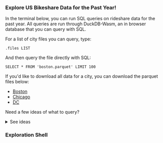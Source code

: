 
<div className="w-2/3 m-auto mt-16"> 

### Explore US Bikeshare Data for the Past Year! 

In the <Link href="#shellHeader">terminal</Link> below, you can run SQL queries on rideshare data for the past year. All queries are run through <Link target="_blank" href="https://duckdb.org/2021/10/29/duckdb-wasm">DuckDB-Wasm</Link>, an in browser database that you can query with SQL.


For a list of city files you can query, type:

`.files LIST` 

And then query the file directly with SQL:

```
SELECT * FROM 'boston.parquet' LIMIT 100
```

If you'd like to download all data for a city, you can download the parquet files below:
- [Boston](/boston_recent_year.parquet)
- [Chicago](/chicago_recent_year.parquet)
- [DC](/dc_recent_year.parquet)

Need a few ideas of what to query?

<details className="hover:cursor-pointer">
  <summary>See ideas</summary>
  ### Where do people from my local station go and how long do they travel? 
    - Replace Dana Park with your local station name
  ```
    SELECT
        start_station_name,
        end_station_name,
        COUNT(*) as trips,
        ROUND(AVG(DATEDIFF('second', start_time, end_time)) / 60) as avg_duration_minutes,
        ROUND(MEDIAN(DATEDIFF('second', start_time, end_time)) / 60 ) as median_duration_minutes
    FROM 
        'boston.parquet'
    WHERE
        start_station_name = 'Dana Park'
    GROUP BY
        start_station_name,
        end_station_name
    ORDER BY 
        trips DESC;
  ```

  ### What's the median trip time at different hours of the day?

  ```
    SELECT
        EXTRACT(HOUR FROM start_time) AS hour,
        COUNT(*) AS trips,
        MEDIAN(DATEDIFF('minute', start_time, end_time)) AS median_trip_duration
    FROM
        'boston.parquet'
    GROUP BY
        hour
    ORDER BY
        hour;
  ```
</details>

### Exploration Shell 
<div id="shellHeader" className="max-w-2/3"><Shell /></div>
</div>
